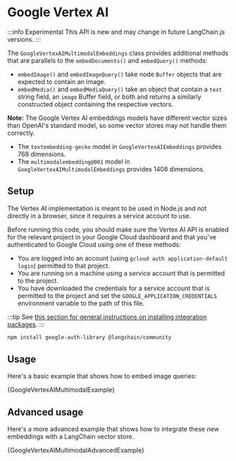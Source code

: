 
# Google Vertex AI

:::info Experimental
This API is new and may change in future LangChain.js versions.
:::

The `GoogleVertexAIMultimodalEmbeddings` class provides additional methods that are
parallels to the `embedDocuments()` and `embedQuery()` methods:

- `embedImage()` and `embedImageQuery()` take node `Buffer` objects that are expected to
  contain an image.
- `embedMedia()` and `embedMediaQuery()` take an object that contain a `text` string
  field, an `image` Buffer field, or both and returns a similarly constructed object
  containing the respective vectors.

**Note:** The Google Vertex AI embeddings models have different vector sizes
than OpenAI's standard model, so some vector stores may not handle them correctly.

- The `textembedding-gecko` model in `GoogleVertexAIEmbeddings` provides 768 dimensions.
- The `multimodalembedding@001` model in `GoogleVertexAIMultimodalEmbeddings` provides 1408 dimensions.

## Setup

The Vertex AI implementation is meant to be used in Node.js and not
directly in a browser, since it requires a service account to use.

Before running this code, you should make sure the Vertex AI API is
enabled for the relevant project in your Google Cloud dashboard and that you've authenticated to
Google Cloud using one of these methods:

- You are logged into an account (using `gcloud auth application-default login`)
  permitted to that project.
- You are running on a machine using a service account that is permitted
  to the project.
- You have downloaded the credentials for a service account that is permitted
  to the project and set the `GOOGLE_APPLICATION_CREDENTIALS` environment
  variable to the path of this file.


:::tip
See [this section for general instructions on installing integration packages](/docs/get_started/installation#installing-integration-packages).
:::

```bash npm2yarn
npm install google-auth-library @langchain/community
```

## Usage

Here's a basic example that shows how to embed image queries:


<CodeBlock language="typescript">{GoogleVertexAIMultimodalExample}</CodeBlock>

## Advanced usage

Here's a more advanced example that shows how to integrate these new embeddings with a LangChain vector store.


<CodeBlock language="typescript">
  {GoogleVertexAIMultimodalAdvancedExample}
</CodeBlock>
